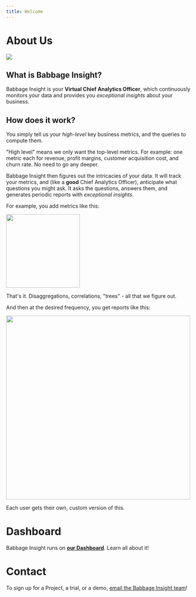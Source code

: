 ```yaml
---
title: Welcome
---
```


# About Us
<img src="assets/babbage-insight.png"/>

## What is Babbage Insight?
Babbage Insight is your **Virtual Chief Analytics Officer**, which continuously monitors your data and provides you *exceptional insights* about your business.

## How does it work?
You simply tell us your *high-level* key business metrics, and the queries to
compute them.

"High level" means we only want the top-level metrics. For example: one metric
each for revenue, profit margins, customer acquisition cost, and churn rate. No need to go any deeper.

Babbage Insight then figures out the intricacies of your data. It will track your metrics, and (like a **good** Chief Analytics Officer), anticipate what questions you might ask. It asks the questions, answers them, and generates periodic reports with *exceptional insights*.

For example, you add metrics like this:

<img src ="assets/dashboard/add-metric-detail.png" height='200px'/>

That's it. Disaggregations, correlations, "trees" - all that we figure out.

And then at the desired frequency, you get reports like this:

<img src ="assets/dashboard/my-report.png" height="500px"/>

Each user gets their own, custom version of this.

# Dashboard
Babbage Insight runs on [**our Dashboard**](/dashboard). Learn all about it!

# Contact
To sign up for a Project, a trial, or a demo, [email the Babbage Insight team](mailto:team@babbageinsight.com)!
